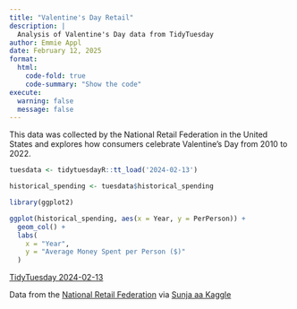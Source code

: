 ```yaml
---
title: "Valentine's Day Retail"
description: |
  Analysis of Valentine's Day data from TidyTuesday
author: Emmie Appl
date: February 12, 2025
format:
  html:
    code-fold: true
    code-summary: "Show the code"
execute:
  warning: false
  message: false
---
```


This data was collected by the National Retail Federation in the United States and explores how consumers celebrate Valentine's Day from 2010 to 2022.

```r
tuesdata <- tidytuesdayR::tt_load('2024-02-13')

historical_spending <- tuesdata$historical_spending

library(ggplot2)

ggplot(historical_spending, aes(x = Year, y = PerPerson)) +
  geom_col() +
  labs(
    x = "Year",
    y = "Average Money Spent per Person ($)"
  )
```

[TidyTuesday 2024-02-13](https://github.com/rfordatascience/tidytuesday/blob/main/data/2024/2024-02-13/readme.md)

Data from the [National Retail Federation](https://nrf.com/research-insights/holiday-data-and-trends/valentines-day/valentines-day-data-center) via [Sunja aa Kaggle](https://www.kaggle.com/datasets/infinator/happy-valentines-day-2022)
